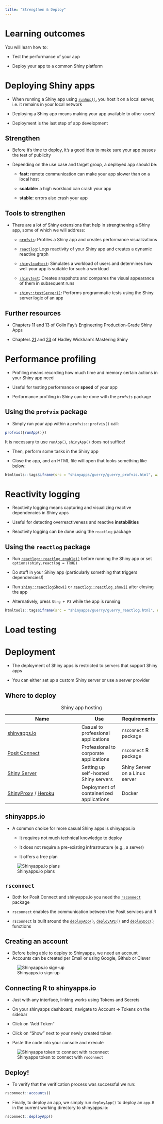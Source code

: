 ```yaml
---
title: "Strengthen & Deploy"
---
```


# Learning outcomes

You will learn how to:

-   Test the performance of your app

-   Deploy your app to a common Shiny platform

# Deploying Shiny apps

-   When running a Shiny app using [`runApp()`](https://shiny.posit.co/r/reference/shiny/1.7.0/runapp), you host it on a local server, i.e. it remains in your local network

-   Deploying a Shiny app means making your app available to other users!

-   Deployment is the last step of app development

## Strengthen

-   Before it's time to deploy, it's a good idea to make sure your app passes the test of publicity

-   Depending on the use case and target group, a deployed app should be:

    -   **fast:** remote communication can make your app slower than on a local host

    -   **scalable:** a high workload can crash your app

    -   **stable:** errors also crash your app

## Tools to strengthen

-   There are a lot of Shiny extensions that help in strengthening a Shiny app, some of which we will address:

    -   [`profvis`](https://rstudio.github.io/profvis/): Profiles a Shiny app and creates performance visualizations

    -   [`reactlog`](https://rstudio.github.io/reactlog/): Logs reactivity of your Shiny app and creates a dynamic reactive graph

    -   [`shinyloadtest`](https://rstudio.github.io/shinyloadtest/): Simulates a workload of users and determines how well your app is suitable for such a workload

    -   [`shinytest`](https://rstudio.github.io/shinytest/): Creates snapshots and compares the visual appearance of them in subsequent runs

    -   [`shiny::testServer()`](https://shiny.posit.co/r/reference/shiny/1.6.0/testserver): Performs programmatic tests using the Shiny server logic of an app

## Further resources

-   Chapters [11](https://engineering-shiny.org/build-yourself-safety-net.html#testing-the-interactive-logic) and [13](https://engineering-shiny.org/deploy.html) of Colin Fay's Engineering Production-Grade Shiny Apps

-   Chapters [21](https://mastering-shiny.org/scaling-testing.html) and [23](https://mastering-shiny.org/performance.html) of Hadley Wickham's Mastering Shiny

# Performance profiling

-   Profiling means recording how much time and memory certain actions in your Shiny app need

-   Useful for testing performance or **speed** of your app

-   Performance profiling in Shiny can be done with the `profvis` package

## Using the `profvis` package

-   Simply run your app within a `profvis::profvis()` call:

```r
profvis({runApp()})
```

::: callout-note
It is necessary to use `runApp()`, `shinyApp()` does not suffice!
:::

-   Then, perform some tasks in the Shiny app

-   Close the app, and an HTML file will open that looks something like below:

```r
htmltools::tags$iframe(src = "shinyapps/guerry/guerry_profvis.html", width = "100%", height = "800px")
```

# Reactivity logging

-   Reactivity logging means capturing and visualizing reactive dependencies in Shiny apps

-   Useful for detecting overreactiveness and reactive **instabilities**

-   Reactivity logging can be done using the `reactlog` package

## Using the `reactlog` package

-   Run [`reactlog::reactlog_enable()`](https://rstudio.github.io/reactlog/reference/setReactLog.html) before running the Shiny app or set `options(shiny.reactlog = TRUE)`

-   Do stuff in your Shiny app (particularly something that triggers dependencies!)

-   Run [`shiny::reactlogShow()`](https://shiny.posit.co/r/reference/shiny/1.3.1/reactlog.html) or [`reactlog::reactlog_show()`](https://rstudio.github.io/reactlog/reference/reactlog_show.html) after closing the app

-   Alternatively, press `Strg + F3` while the app is running

```r
htmltools::tags$iframe(src = "shinyapps/guerry/guerry_reactlog.html", width = "100%", height = "500px")
```

# Load testing

# Deployment

-   The deployment of Shiny apps is restricted to servers that support Shiny apps

-   You can either set up a custom Shiny server or use a server provider

## Where to deploy

| Name                                                                         | Use                                      | Requirements                   |
|-----------------------------------|-------------------|------------------|
| [shinyapps.io](https://www.shinyapps.io/)                                    | Casual to professional applications      | `rsconnect` R package          |
| [Posit Connect](https://posit.co/products/enterprise/connect/)               | Professional to corporate applications   | `rsconnect` R package          |
| [Shiny Server](https://posit.co/products/open-source/shinyserver/)           | Setting up self-hosted Shiny servers     | Shiny Server on a Linux server |
| [ShinyProxy](https://www.shinyproxy.io/) / [Heroku](https://www.heroku.com/) | Deployment of containerized applications | Docker                         |

: Shiny app hosting

## shinyapps.io

-   A common choice for more casual Shiny apps is shinyapps.io

    -   It requires not much technical knowledge to deploy

    -   It does not require a pre-existing infrastructure (e.g., a server)

    -   It offers a free plan

![Shinyapps.io plans](resources/shinyapps_plans.png)

## `rsconnect`

-   Both for Posit Connect and shinyapps.io you need the [`rsconnect`](https://rstudio.github.io/rsconnect/) package

-   `rsconnect` enables the communication between the Posit services and R

```{=html}
<!-- -->
```
-   `rsconnect` is built around the [`deployApp()`](https://rstudio.github.io/rsconnect/reference/deployApp.html), [`deployAPI()`](https://rstudio.github.io/rsconnect/reference/deployAPI.html) and [`deployDoc()`](https://rstudio.github.io/rsconnect/reference/deployDoc.html) functions

## Creating an account

-   Before being able to deploy to Shinyapps, we need an account
-   Accounts can be created per Email or using Google, Github or Clever

![Shinyapps.io sign-up](resources/shinyapps_signup.png)

## Connecting R to shinyapps.io

-   Just with any interface, linking works using Tokens and Secrets

-   On your shinyapps dashboard, navigate to Account -\> Tokens on the sidebar

-   Click on "Add Token"

-   Click on "Show" next to your newly created token

-   Paste the code into your console and execute

![Shinyapps token to connect with `rsconnect`](resources/shinyapps_token.png)

## Deploy!

-   To verify that the verification process was successful we run:

```r
rsconnect::accounts()
```

-   Finally, to deploy an app, we simply run `deployApp()` to deploy an `app.R` in the current working directory to shinyapps.io:

```r
rsconnect::deployApp()
```
